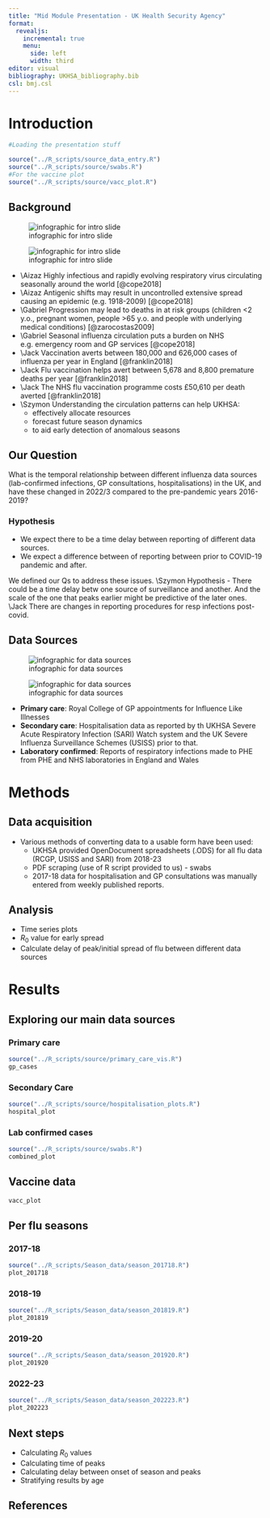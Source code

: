 ```yaml
---
title: "Mid Module Presentation - UK Health Security Agency"
format: 
  revealjs:
    incremental: true
    menu: 
      side: left
      width: third
editor: visual
bibliography: UKHSA_bibliography.bib
csl: bmj.csl
---
```


# Introduction

```r
#Loading the presentation stuff

source("../R_scripts/source_data_entry.R")
source("../R_scripts/source/swabs.R")
#For the vaccine plot
source("../R_scripts/source/vacc_plot.R")
```

## Background {.scrollable}

![infographic for intro slide](images/fig-intro.png)

![infographic for intro slide](images/fig-intro.png)

::: notes
-   \\Aizaz Highly infectious and rapidly evolving respiratory virus circulating seasonally around the world [@cope2018]
-   \\Aizaz Antigenic shifts may result in uncontrolled extensive spread causing an epidemic (e.g. 1918-2009) [@cope2018]
-   \\Gabriel Progression may lead to deaths in at risk groups (children \<2 y.o., pregnant women, people \>65 y.o. and people with underlying medical conditions) [@zarocostas2009]
-   \\Gabriel Seasonal influenza circulation puts a burden on NHS e.g. emergency room and GP services [@cope2018]
-   \\Jack Vaccination averts between 180,000 and 626,000 cases of influenza per year in England [@franklin2018]
-   \\Jack Flu vaccination helps avert between 5,678 and 8,800 premature deaths per year [@franklin2018]
-   \\Jack The NHS flu vaccination programme costs £50,610 per death averted [@franklin2018]
-   \\Szymon Understanding the circulation patterns can help UKHSA:
    -   effectively allocate resources
    -   forecast future season dynamics
    -   to aid early detection of anomalous seasons
:::

## Our Question

What is the temporal relationship between different influenza data sources (lab-confirmed infections, GP consultations, hospitalisations) in the UK, and have these changed in 2022/3 compared to the pre-pandemic years 2016-2019?

### Hypothesis

-   We expect there to be a time delay between reporting of different data sources.
-   We expect a difference between of reporting between prior to COVID-19 pandemic and after.

::: notes
We defined our Qs to address these issues. \\Szymon Hypothesis - There could be a time delay betw one source of surveillance and another. And the scale of the one that peaks earlier might be predictive of the later ones. \\Jack There are changes in reporting procedures for resp infections post-covid.
:::

## Data Sources

![infographic for data sources](images/fig-data-source.png)

![infographic for data sources](images/fig-data-source.png)

::: notes
-   **Primary care**: Royal College of GP appointments for Influence Like Illnesses
-   **Secondary care**: Hospitalisation data as reported by th UKHSA Severe Acute Respiratory Infection (SARI) Watch system and the UK Severe Influenza Surveillance Schemes (USISS) prior to that.
-   **Laboratory confirmed**: Reports of respiratory infections made to PHE from PHE and NHS laboratories in England and Wales
:::

# Methods

## Data acquisition

-   Various methods of converting data to a usable form have been used:
    -   UKHSA provided OpenDocument spreadsheets (.ODS) for all flu data (RCGP, USISS and SARI) from 2018-23
    -   PDF scraping (use of R script provided to us) - swabs
    -   2017-18 data for hospitalisation and GP consultations was manually entered from weekly published reports.

## Analysis

-   Time series plots
-   $R_0$ value for early spread
-   Calculate delay of peak/initial spread of flu between different data sources

# Results

## Exploring our main data sources

::: panel-tabset
### Primary care

```r
source("../R_scripts/source/primary_care_vis.R")
gp_cases
```

### Secondary Care

```r
source("../R_scripts/source/hospitalisation_plots.R")
hospital_plot
```

### Lab confirmed cases

```r
source("../R_scripts/source/swabs.R")
combined_plot
```
:::

<!-- ## Lab confirmed influenza cases -->

<!-- ::: panel-tabset -->

<!-- ### Influenza A subtype -->

<!-- ```{r} -->

<!-- plotA -->

<!-- ``` -->

<!-- ### Influenza B subtype -->

<!-- ```{r} -->

<!-- plotB -->

<!-- ``` -->

<!-- ::: -->

## Vaccine data

```r
vacc_plot
```

## Per flu seasons

::: panel-tabset
### 2017-18

```r
source("../R_scripts/Season_data/season_201718.R")
plot_201718
```

### 2018-19

```r
source("../R_scripts/Season_data/season_201819.R")
plot_201819
```

### 2019-20

```r
source("../R_scripts/Season_data/season_201920.R")
plot_201920
```

### 2022-23

```r
source("../R_scripts/Season_data/season_202223.R")
plot_202223
```
:::

## Next steps

-   Calculating $R_0$ values
-   Calculating time of peaks
-   Calculating delay between onset of season and peaks
-   Stratifying results by age

## References
